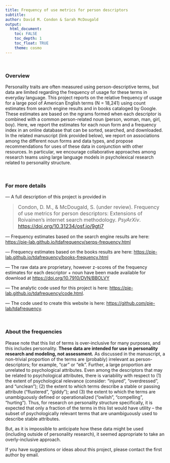 ```yaml
---
title: Frequency of use metrics for person descriptors
subtitle: 
author: David M. Condon & Sarah McDougald
output: 
  html_document:
    toc: FALSE
    toc_depth: 1
    toc_float: TRUE
    theme: cosmo
---
```


<br>

### Overview

Personality traits are often measured using person-descriptive terms, but data are limited regarding the frequency of usage for these terms in everyday language. This project reports on the relative frequency of usage for a large pool of American English terms (N = 18,241) using count estimates from search engine results and in books cataloged by Google. These estimates are based on the ngrams formed when each descriptor is combined with a common person-related noun (person, woman, man, girl, boy). Here, we report the estimates for each noun form and a frequency index in an online database that can be sorted, searched, and downloaded. In the related manuscript (link provided below), we report on associations among the different noun forms and data types, and propose recommendations for uses of these data in conjunction with other resources. In particular, we encourage collaborative approaches among research teams using large language models in psycholexical research related to personality structure.

<br>

### For more details

--- A full description of this project is provided in
<!--
[--- citation blinded for review ---]
-->
 
> <font size="3">Condon, D. M., & McDougald, S. (under review). Frequency of use metrics for person descriptors: Extensions of Roivainen's internet search methodology. *PsyArXiv*. [https://doi.org/10.31234/osf.io/9gtj7](https://doi.org/10.31234/osf.io/9gtj7)</font>

--- Frequency estimates based on the search engine results are here:
[https://pie-lab.github.io/tdafrequency/serps-frequency.html](https://pie-lab.github.io/tdafrequency/serps-frequency.html)

--- Frequency estimates based on the books results are here:
[https://pie-lab.github.io/tdafrequency/books-frequency.html](https://pie-lab.github.io/tdafrequency/books-frequency.html)

--- The raw data are proprietary, however z-scores of the frequency estimates for each descriptor + noun have been made available for download at [https://doi.org/10.7910/DVN/BBOLVY](https://doi.org/10.7910/DVN/BBOLVY)

--- The analytic code used for this project is here:
[https://pie-lab.github.io/tdafrequency/code.html](https://pie-lab.github.io/tdafrequency/code.html).

--- The code used to create this website is here: [https://github.com/pie-lab/tdafrequency](https://github.com/pie-lab/tdafrequency).

<br>

### About the frequencies

Please note that this list of terms is over-inclusive for many purposes, and this includes personality. **These data are intended for use in personality research and modeling, not assessment.** As discussed in the manuscript, a non-trivial proportion of the terms are (probably) irrelevant as person-descriptors; for example, “car” or “elk”. Further, a large proportion are unrelated to psychological attributes. Even among the descriptors that may be related to psychological attributes, there is variability with respect to (1) the extent of psychological relevance (consider: “injured”, “overdressed”, and “unclean”); (2) the extent to which terms describe a stable or passing attribute (“flustered”, “giddy”); and (3) the extent to which the terms are unambiguously defined or operationalized (“owlish”, “compelling”, “hurting”). Thus, for research on personality structure specifically, it is expected that only a fraction of the terms in this list would have utility – the subset of psychologically relevant terms that are unambiguously used to describe stable attributes. 

But, as it is impossible to anticipate how these data might be used (including outside of personality research), it seemed appropriate to take an overly-inclusive approach.

If you have suggestions or ideas about this project, please contact the first author by email.
